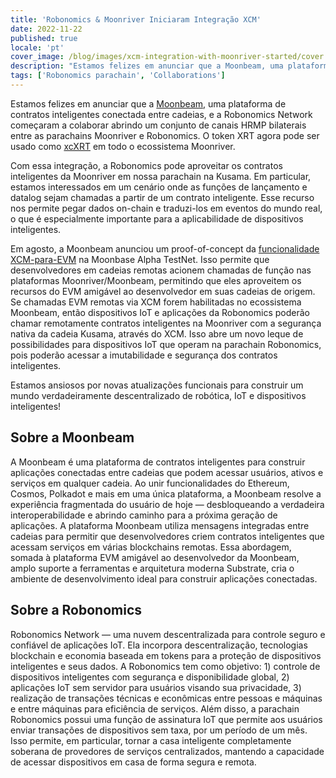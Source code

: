 ```yaml
---
title: 'Robonomics & Moonriver Iniciaram Integração XCM'
date: 2022-11-22
published: true
locale: 'pt'
cover_image: /blog/images/xcm-integration-with-moonriver-started/cover.jpg
description: "Estamos felizes em anunciar que a Moonbeam, uma plataforma de contratos inteligentes conectada entre cadeias, e a Robonomics Network começaram a colaborar abrindo um conjunto de canais HRMP bilaterais entre as parachains Moonriver e Robonomics."
tags: ['Robonomics parachain', 'Collaborations']
---
```


Estamos felizes em anunciar que a [Moonbeam](http://moonbeam.network/), uma plataforma de contratos inteligentes conectada entre cadeias, e a Robonomics Network começaram a colaborar abrindo um conjunto de canais HRMP bilaterais entre as parachains Moonriver e Robonomics. O token XRT agora pode ser usado como [xcXRT](https://moonbeam.network/announcements/moonriver-adds-cross-chain-capabilities-and-xcksm/) em todo o ecossistema Moonriver.

Com essa integração, a Robonomics pode aproveitar os contratos inteligentes da Moonriver em nossa parachain na Kusama. Em particular, estamos interessados em um cenário onde as funções de lançamento e datalog sejam chamadas a partir de um contrato inteligente. Esse recurso nos permite pegar dados on-chain e traduzi-los em eventos do mundo real, o que é especialmente importante para a aplicabilidade de dispositivos inteligentes.

Em agosto, a Moonbeam anunciou um proof-of-concept da [funcionalidade XCM-para-EVM](https://moonbeam.network/announcements/xcm-to-evm-functionality-moonbase-alpha/) na Moonbase Alpha TestNet. Isso permite que desenvolvedores em cadeias remotas acionem chamadas de função nas plataformas Moonriver/Moonbeam, permitindo que eles aproveitem os recursos do EVM amigável ao desenvolvedor em suas cadeias de origem. Se chamadas EVM remotas via XCM forem habilitadas no ecossistema Moonbeam, então dispositivos IoT e aplicações da Robonomics poderão chamar remotamente contratos inteligentes na Moonriver com a segurança nativa da cadeia Kusama, através do XCM. Isso abre um novo leque de possibilidades para dispositivos IoT que operam na parachain Robonomics, pois poderão acessar a imutabilidade e segurança dos contratos inteligentes.

Estamos ansiosos por novas atualizações funcionais para construir um mundo verdadeiramente descentralizado de robótica, IoT e dispositivos inteligentes!

## Sobre a Moonbeam

A Moonbeam é uma plataforma de contratos inteligentes para construir aplicações conectadas entre cadeias que podem acessar usuários, ativos e serviços em qualquer cadeia. Ao unir funcionalidades do Ethereum, Cosmos, Polkadot e mais em uma única plataforma, a Moonbeam resolve a experiência fragmentada do usuário de hoje — desbloqueando a verdadeira interoperabilidade e abrindo caminho para a próxima geração de aplicações. A plataforma Moonbeam utiliza mensagens integradas entre cadeias para permitir que desenvolvedores criem contratos inteligentes que acessam serviços em várias blockchains remotas. Essa abordagem, somada à plataforma EVM amigável ao desenvolvedor da Moonbeam, amplo suporte a ferramentas e arquitetura moderna Substrate, cria o ambiente de desenvolvimento ideal para construir aplicações conectadas.

## Sobre a Robonomics

Robonomics Network — uma nuvem descentralizada para controle seguro e confiável de aplicações IoT. Ela incorpora descentralização, tecnologias blockchain e economia baseada em tokens para a proteção de dispositivos inteligentes e seus dados. A Robonomics tem como objetivo: 1) controle de dispositivos inteligentes com segurança e disponibilidade global, 2) aplicações IoT sem servidor para usuários visando sua privacidade, 3) realização de transações técnicas e econômicas entre pessoas e máquinas e entre máquinas para eficiência de serviços. Além disso, a parachain Robonomics possui uma função de assinatura IoT que permite aos usuários enviar transações de dispositivos sem taxa, por um período de um mês. Isso permite, em particular, tornar a casa inteligente completamente soberana de provedores de serviços centralizados, mantendo a capacidade de acessar dispositivos em casa de forma segura e remota.